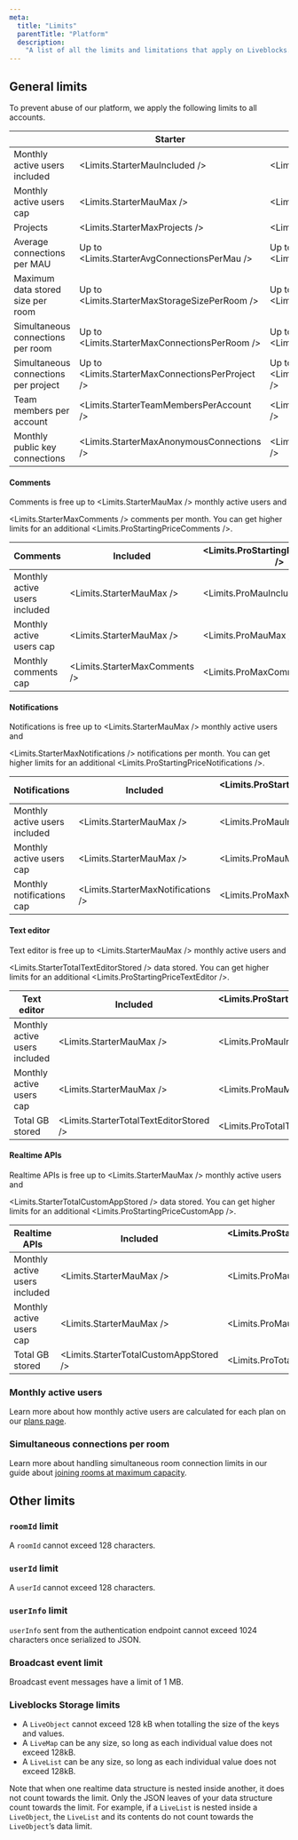 ```yaml
---
meta:
  title: "Limits"
  parentTitle: "Platform"
  description:
    "A list of all the limits and limitations that apply on Liveblocks."
---
```


## General limits

To prevent abuse of our platform, we apply the following limits to all accounts.

|                                      | Starter                                          | Pro                                          | Enterprise |
| ------------------------------------ | ------------------------------------------------ | -------------------------------------------- | ---------- |
| Monthly active users included        | <Limits.StarterMauIncluded />                    | <Limits.ProMauIncluded />                    | Custom     |
| Monthly active users cap             | <Limits.StarterMauMax />                         | <Limits.ProMauMax />                         | Unlimited  |
| Projects                             | <Limits.StarterMaxProjects />                    | <Limits.ProMaxProjects />                    | Unlimited  |
| Average connections per MAU          | Up to <Limits.StarterAvgConnectionsPerMau />     | Up to <Limits.ProAvgConnectionsPerMau />     | Custom     |
| Maximum data stored size per room    | Up to <Limits.StarterMaxStorageSizePerRoom />    | Up to <Limits.ProMaxStorageSizePerRoom />    | Custom     |
| Simultaneous connections per room    | Up to <Limits.StarterMaxConnectionsPerRoom />    | Up to <Limits.ProMaxConnectionsPerRoom />    | Custom     |
| Simultaneous connections per project | Up to <Limits.StarterMaxConnectionsPerProject /> | Up to <Limits.ProMaxConnectionsPerProject /> | Custom     |
| Team members per account             | <Limits.StarterTeamMembersPerAccount />          | <Limits.ProTeamMembersPerAccount />          | Custom     |
| Monthly public key connections       | <Limits.StarterMaxAnonymousConnections />        | <Limits.ProMaxAnonymousConnections />        | Custom     |

#### Comments

Comments is free up to <Limits.StarterMauMax /> monthly active users and

<Limits.StarterMaxComments /> comments per month. You can get higher limits for
an additional <Limits.ProStartingPriceComments />.

| Comments                      | Included                      | <Limits.ProStartingPriceComments /> |
| ----------------------------- | ----------------------------- | ----------------------------------- |
| Monthly active users included | <Limits.StarterMauMax />      | <Limits.ProMauIncluded />           |
| Monthly active users cap      | <Limits.StarterMauMax />      | <Limits.ProMauMax />                |
| Monthly comments cap          | <Limits.StarterMaxComments /> | <Limits.ProMaxComments />           |

#### Notifications

Notifications is free up to <Limits.StarterMauMax /> monthly active users and

<Limits.StarterMaxNotifications /> notifications per month. You can get higher
limits for an additional <Limits.ProStartingPriceNotifications />.

| Notifications                 | Included                           | <Limits.ProStartingPriceNotifications /> |
| ----------------------------- | ---------------------------------- | ---------------------------------------- |
| Monthly active users included | <Limits.StarterMauMax />           | <Limits.ProMauIncluded />                |
| Monthly active users cap      | <Limits.StarterMauMax />           | <Limits.ProMauMax />                     |
| Monthly notifications cap     | <Limits.StarterMaxNotifications /> | <Limits.ProMaxNotifications />           |

#### Text editor

Text editor is free up to <Limits.StarterMauMax /> monthly active users and

<Limits.StarterTotalTextEditorStored /> data stored. You can get higher limits
for an additional <Limits.ProStartingPriceTextEditor />.

| Text editor                   | Included                                | <Limits.ProStartingPriceTextEditor /> |
| ----------------------------- | --------------------------------------- | ------------------------------------- |
| Monthly active users included | <Limits.StarterMauMax />                | <Limits.ProMauIncluded />             |
| Monthly active users cap      | <Limits.StarterMauMax />                | <Limits.ProMauMax />                  |
| Total GB stored               | <Limits.StarterTotalTextEditorStored /> | <Limits.ProTotalTextEditorStored />   |

#### Realtime APIs

Realtime APIs is free up to <Limits.StarterMauMax /> monthly active users and

<Limits.StarterTotalCustomAppStored /> data stored. You can get higher limits
for an additional <Limits.ProStartingPriceCustomApp />.

| Realtime APIs                 | Included                               | <Limits.ProStartingPriceCustomApp /> |
| ----------------------------- | -------------------------------------- | ------------------------------------ |
| Monthly active users included | <Limits.StarterMauMax />               | <Limits.ProMauIncluded />            |
| Monthly active users cap      | <Limits.StarterMauMax />               | <Limits.ProMauMax />                 |
| Total GB stored               | <Limits.StarterTotalCustomAppStored /> | <Limits.ProTotalCustomAppStored />   |

### Monthly active users

Learn more about how monthly active users are calculated for each plan on our
[plans page](/docs/platform/plans).

### Simultaneous connections per room

Learn more about handling simultaneous room connection limits in our guide about
[joining rooms at maximum capacity](/docs/guides/what-happens-when-a-user-joins-a-room-at-maximum-capacity).

## Other limits

### `roomId` limit

A `roomId` cannot exceed 128 characters.

### `userId` limit

A `userId` cannot exceed 128 characters.

### `userInfo` limit

`userInfo` sent from the authentication endpoint cannot exceed 1024 characters
once serialized to JSON.

### Broadcast event limit

Broadcast event messages have a limit of 1 MB.

### Liveblocks Storage limits

- A `LiveObject` cannot exceed 128 kB when totalling the size of the keys and
  values.
- A `LiveMap` can be any size, so long as each individual value does not exceed
  128kB.
- A `LiveList` can be any size, so long as each individual value does not exceed
  128kB.

Note that when one realtime data structure is nested inside another, it does not
count towards the limit. Only the JSON leaves of your data structure count
towards the limit. For example, if a `LiveList` is nested inside a `LiveObject`,
the `LiveList` and its contents do not count towards the `LiveObject`’s data
limit.
